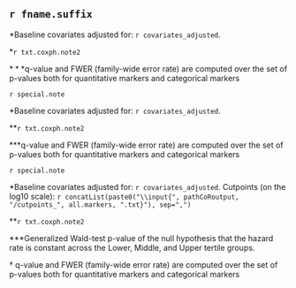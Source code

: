 
## `r fname.suffix`

\setlength{\tabcolsep}{.5ex}
  \input{`r pathCoRoutput`/CoR_univariable_poisson_pretty_`r fname.suffix`}
$\ast$Baseline covariates adjusted for: `r covariates_adjusted`.

$\ast$`r txt.coxph.note2`

$\ast\ast\ast$q-value and FWER (family-wide error rate) are computed over the set of p-values both for quantitative markers and categorical markers
<!-- using the Westfall and Young permutation method (\protect\input{`r pathCoRoutput`/permutation_replicates_`r fname.suffix`} replicates). -->

`r special.note`


\clearpage
\setlength{\tabcolsep}{.5ex}
  \input{`r pathCoRoutput`/CoR_univariable_poisson_pretty_scaled_`r fname.suffix`}
$\ast$Baseline covariates adjusted for: `r covariates_adjusted`.

$\ast$$\ast$`r txt.coxph.note2`

$\ast$$\ast$$\ast$q-value and FWER (family-wide error rate) are computed over the set of p-values both for quantitative markers and categorical markers
<!-- using the Westfall and Young permutation method (\protect\input{`r pathCoRoutput`/permutation_replicates_`r fname.suffix`} replicates). -->

`r special.note`


\clearpage
\scriptsize
\input{`r paste0(pathCoRoutput, "/CoR_univariable_poisson_cat_pretty_", fname.suffix)`}
\normalsize
\vspace{-15pt}
$\ast$Baseline covariates adjusted for: `r covariates_adjusted`. Cutpoints (on the log10 scale): `r concatList(paste0("\\input{", pathCoRoutput, "/cutpoints_", all.markers, ".txt}"), sep=",")`

$\ast\ast$`r txt.coxph.note2`

$\ast\ast$$\ast$Generalized Wald-test p-value of the null hypothesis that the hazard rate is constant across the Lower, Middle, and Upper tertile groups.

$\dagger$ q-value and FWER (family-wide error rate) are computed over the set of p-values both for quantitative markers and categorical markers
<!-- using the Westfall and Young permutation method (\protect\input{`r pathCoRoutput`/permutation_replicates_`r fname.suffix`} replicates). -->



\clearpage
\begin{table}[H]
\caption{Number of cases and non-cases in ph2 or not}
\begin{center}
  \input{`r pathCoRoutput`/tab1_`r fname.suffix`}\\
\end{center}
\end{table}


\clearpage


